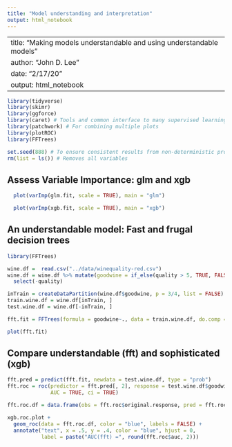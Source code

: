 ```yaml
---
title: "Model understanding and interpretation"
output: html_notebook
---
```


---
title: "Making models understandable and using understandable models"
author: "John D. Lee"
date: "2/17/20"
output: html_notebook
---


```r

library(tidyverse)
library(skimr)
library(ggforce)
library(caret) # Tools and common interface to many supervised learning algorithms
library(patchwork) # For combining multiple plots
library(plotROC)
library(FFTrees)

set.seed(888) # To ensure consistent results from non-deterministic procedures
rm(list = ls()) # Removes all variables

```


## Assess Variable Importance: glm and xgb
```r

  plot(varImp(glm.fit, scale = TRUE), main = "glm")

  plot(varImp(xgb.fit, scale = TRUE), main = "xgb")

```


## An understandable model: Fast and frugal decision trees
```r

library(FFTrees)

wine.df =  read.csv("../data/winequality-red.csv")
wine.df = wine.df %>% mutate(goodwine = if_else(quality > 5, TRUE, FALSE)) %>%
  select(-quality)

inTrain = createDataPartition(wine.df$goodwine, p = 3/4, list = FALSE)
train.wine.df = wine.df[inTrain, ] 
test.wine.df = wine.df[-inTrain, ]

fft.fit = FFTrees(formula = goodwine~., data = train.wine.df, do.comp = FALSE)

plot(fft.fit)

```


## Compare understandable (fft) and sophisticated (xgb) 
```r

fft.pred = predict(fft.fit, newdata = test.wine.df, type = "prob")
fft.roc = roc(predictor = fft.pred[, 2], response = test.wine.df$goodwine,
              AUC = TRUE, ci = TRUE)

fft.roc.df = data.frame(obs = fft.roc$original.response, pred = fft.roc$predictor)

xgb.roc.plot +
  geom_roc(data = fft.roc.df, color = "blue", labels = FALSE) +
  annotate("text", x = .5, y = .4, color = "blue", hjust = 0,
           label = paste("AUC(fft) =", round(fft.roc$auc, 2)))

```

